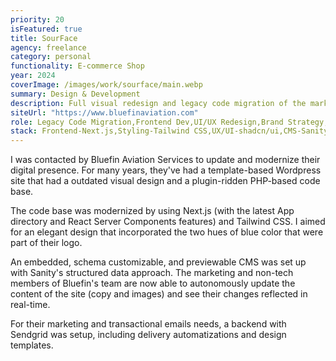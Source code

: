```yaml
---
priority: 20
isFeatured: true
title: SourFace
agency: freelance
category: personal
functionality: E-commerce Shop
year: 2024
coverImage: /images/work/sourface/main.webp
summary: Design & Development
description: Full visual redesign and legacy code migration of the marketing website for the Miami-based aviation company Bluefin Aviation Services.
siteUrl: "https://www.bluefinaviation.com"
role: Legacy Code Migration,Frontend Dev,UI/UX Redesign,Brand Strategy,Identity Design,Marketing System
stack: Frontend-Next.js,Styling-Tailwind CSS,UX/UI-shadcn/ui,CMS-Sanity,Marketing-Sendgrid
---
```


I was contacted by Bluefin Aviation Services to update and modernize their digital presence. For many years, they've had a template-based Wordpress site that had a outdated visual design and a plugin-ridden PHP-based code base.

The code base was modernized by using Next.js (with the latest App directory and React Server Components features) and Tailwind CSS. I aimed for an elegant design that incorporated the two hues of blue color that were part of their logo.

An embedded, schema customizable, and previewable CMS was set up with Sanity's structured data approach. The marketing and non-tech members of Bluefin's team are now able to autonomously update the content of the site (copy and images) and see their changes reflected in real-time.

For their marketing and transactional emails needs, a backend with Sendgrid was setup, including delivery automatizations and design templates.
